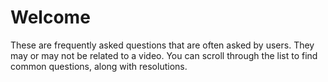 
# Welcome

These are frequently asked questions that are often asked by users. They may or may not be related to a video.
You can scroll through the list to find common questions, along with resolutions.

<Cards>
  <Card
    title="BetterDiscord"
    href="betterdiscord"
  ></Card>
  <Card    
    title="Scripts"
    href="scripts"
  ></Card>
  <Card
    title="ShareX"
    href="sharex"
  ></Card>
  <Card
    title="Spicetify"
    href="spicetify"
  ></Card>
</Cards>
